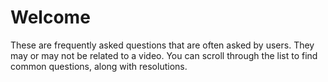 
# Welcome

These are frequently asked questions that are often asked by users. They may or may not be related to a video.
You can scroll through the list to find common questions, along with resolutions.

<Cards>
  <Card
    title="BetterDiscord"
    href="betterdiscord"
  ></Card>
  <Card    
    title="Scripts"
    href="scripts"
  ></Card>
  <Card
    title="ShareX"
    href="sharex"
  ></Card>
  <Card
    title="Spicetify"
    href="spicetify"
  ></Card>
</Cards>
